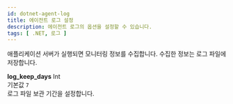 ```yaml
---
id: dotnet-agent-log
title: 에이전트 로그 설정
description: 에이전트 로그의 옵션을 설정할 수 있습니다.
tags: [ .NET, 로그 ]
---
```


애플리케이션 서버가 실행되면 모니터링 정보를 수집합니다. 수집한 정보는 로그 파일에 저장합니다.

**log_keep_days** <span class='type'>Int</span><br/>
기본값 `7`<br/>로그 파일 보관 기간을 설정합니다.